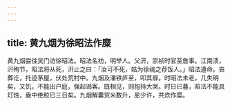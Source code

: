 ```yaml
---
---
---
```

title: 黄九烟为徐昭法作糜
---



黄九烟尝往吴门访徐昭法。昭法名枋，明举人。父汧，崇祯时官至詹事。江南溃，汧殉节，昭法将从死，汧止之曰：「汝可不死，姑为徐祧之荐饭人。」昭法遵命。丧葬讫，托迹茅屋，伏处荒村中。九烟及潘铁庐至，叩其扉。时昭法未老，几失明矣，又饥，不能出户庭，强起谒客。既相见，则抱持大哭。时日已暮，昭法不能具灯烛，盎中绝粒已三日矣。九烟解囊贸米数升，盐少许，共炊作糜。